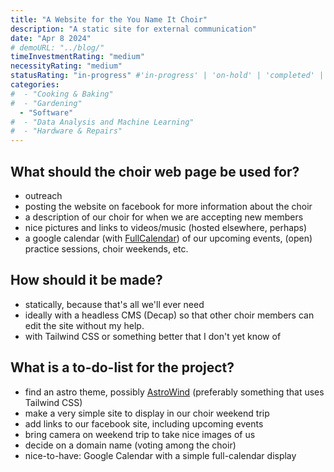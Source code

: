 ```yaml
---
title: "A Website for the You Name It Choir"
description: "A static site for external communication"
date: "Apr 8 2024"
# demoURL: "../blog/"
timeInvestmentRating: "medium"  
necessityRating: "medium"
statusRating: "in-progress" #'in-progress' | 'on-hold' | 'completed' | 'delayed' | 'upcoming' | 'cancelled' | 'under-review' | 'needs-attention' | 'awaiting-feedback' | 'testing-phase' | 'polishing'
categories:
#  - "Cooking & Baking"
#  - "Gardening"
  - "Software"
#  - "Data Analysis and Machine Learning"
#  - "Hardware & Repairs"
---
```


## What should the choir web page be used for?
- outreach
- posting the website on facebook for more information about the choir
- a description of our choir for when we are accepting new members
- nice pictures and links to videos/music (hosted elsewhere, perhaps)
- a google calendar (with [FullCalendar](https://fullcalendar.io/)) of our upcoming events, (open) practice sessions, choir weekends, etc.

## How should it be made?
- statically, because that's all we'll ever need
- ideally with a headless CMS (Decap) so that other choir members can edit the site without my help.
- with Tailwind CSS or something better that I don't yet know of

## What is a to-do-list for the project?
- find an astro theme, possibly [AstroWind](https://astro.build/themes/details/astrowind/) (preferably something that uses Tailwind CSS)
- make a very simple site to display in our choir weekend trip
- add links to our facebook site, including upcoming events
- bring camera on weekend trip to take nice images of us
- decide on a domain name (voting among the choir)
- nice-to-have: Google Calendar with a simple full-calendar display
